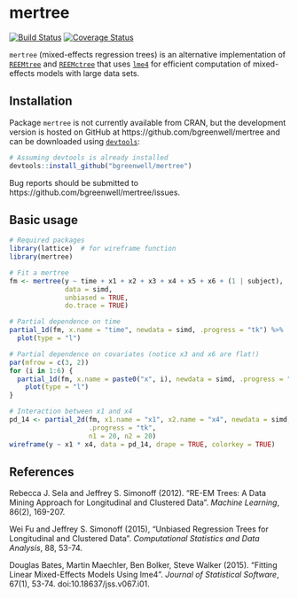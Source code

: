 # mertree

[![Build Status](https://travis-ci.org/bgreenwell/mertree.svg?branch=master)](https://travis-ci.org/bgreenwell/mertree)
[![Coverage Status](https://img.shields.io/codecov/c/github/bgreenwell/mertree.svg)](https://codecov.io/github/bgreenwell/mertree?branch=master)

`mertree` (mixed-effects regression trees) is an alternative implementation of [`REEMtree`](http://pages.stern.nyu.edu/~jsimonof/REEMtree/) and [`REEMctree`](http://people.stern.nyu.edu/jsimonof/unbiasedREEM/) that uses [`lme4`](https://cran.r-project.org/web/packages/lme4/index.html) for efficient computation of mixed-effects models with large data sets.

## Installation

Package `mertree` is not currently available from CRAN, but the development version is hosted on GitHub at https://github.com/bgreenwell/mertree and can be downloaded using [`devtools`](https://github.com/hadley/devtools):
```r
# Assuming devtools is already installed
devtools::install_github("bgreenwell/mertree")
```
Bug reports should be submitted to https://github.com/bgreenwell/mertree/issues.

## Basic usage

```r
# Required packages
library(lattice)  # for wireframe function
library(mertree)

# Fit a mertree
fm <- mertree(y ~ time + x1 + x2 + x3 + x4 + x5 + x6 + (1 | subject),
              data = simd,
              unbiased = TRUE,
              do.trace = TRUE)

# Partial dependence on time
partial_1d(fm, x.name = "time", newdata = simd, .progress = "tk") %>%
  plot(type = "l")

# Partial dependence on covariates (notice x3 and x6 are flat!)
par(mfrow = c(3, 2))
for (i in 1:6) {
  partial_1d(fm, x.name = paste0("x", i), newdata = simd, .progress = "tk") %>%
    plot(type = "l")
}

# Interaction between x1 and x4
pd_14 <- partial_2d(fm, x1.name = "x1", x2.name = "x4", newdata = simd, 
                    .progress = "tk",
                    n1 = 20, n2 = 20)
wireframe(y ~ x1 * x4, data = pd_14, drape = TRUE, colorkey = TRUE)
```

## References

Rebecca J. Sela and Jeffrey S. Simonoff (2012). "RE-EM Trees: A Data Mining Approach for Longitudinal and Clustered Data". _Machine Learning_, 86(2), 169-207.

Wei Fu and Jeffrey S. Simonoff (2015), "Unbiased Regression Trees for Longitudinal and Clustered Data". _Computational Statistics and Data Analysis_, 88, 53-74.

Douglas Bates, Martin Maechler, Ben Bolker, Steve Walker (2015). "Fitting Linear Mixed-Effects Models Using lme4". _Journal of Statistical Software_, 67(1), 53-74. doi:10.18637/jss.v067.i01.


